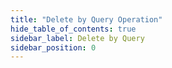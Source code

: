 ```yaml
---
title: "Delete by Query Operation"
hide_table_of_contents: true
sidebar_label: Delete by Query
sidebar_position: 0
---
```





<LanguageSwitcher supportedLanguages={supportedLanguages} />

<LanguageContent language="csharp">
   <DeleteByQueryCsharp />
</LanguageContent>

<LanguageContent language="java">
   <DeleteByQueryJava />
</LanguageContent>

<LanguageContent language="nodejs">
   <DeleteByQueryNodejs />
</LanguageContent>


<!---
### Operations
- [What are Operations](../../../client-api/operations/what-are-operations)

### Client API
- [How to Query](../../../client-api/session/querying/how-to-query)
- [Querying: Basics](../../../indexes/querying/query-index)

### Querying
- [What is RQL](../../../client-api/session/querying/what-is-rql)
- [Querying an index](../../../indexes/querying/query-index)


-->